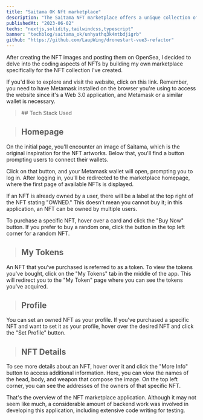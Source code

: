 ```yaml
---
title: "Saitama OK Nft marketplace"
description: "The Saitama NFT marketplace offers a unique collection of digital assets inspired by the iconic character."
publishedAt: "2023-06-02"
techs: "nextjs,solidity,tailwindcss,typescript"
banner: "techblog/saitama_ok/unhyathq3k4mtbdjigrb"
github: "https://github.com/LaupWing/dronestart-vue3-refactor"
---
```


After creating the NFT images and posting them on OpenSea, I decided to delve into the coding aspects of NFTs by building my own marketplace specifically for the NFT collection I've created.

If you'd like to explore and visit the website, click on this link. Remember, you need to have Metamask installed on the browser you're using to access the website since it's a Web 3.0 application, and Metamask or a similar wallet is necessary.

<blockquote className='with-icons'>
   ## Tech Stack Used
   <div className='not-prose mt-2'>
      <TechIcons techs={['nextjs', 'tailwindcss', 'solidity']} />
   </div>
</blockquote>

> ## **Homepage**

<CloudinaryImage
  mdx
  public_id="techblog/saitama_ok/x1u7bmtpeypdb7guqmxm"
  alt="templates"
  width={1424}
  height={850}
/>

On the initial page, you'll encounter an image of Saitama, which is the original inspiration for the NFT artworks. Below that, you'll find a button prompting users to connect their wallets.

Click on that button, and your Metamask wallet will open, prompting you to log in. After logging in, you'll be redirected to the marketplace homepage, where the first page of available NFTs is displayed.

If an NFT is already owned by a user, there will be a label at the top right of the NFT stating "OWNED." This doesn't mean you cannot buy it; in this application, an NFT can be owned by multiple users.

To purchase a specific NFT, hover over a card and click the "Buy Now" button. If you prefer to buy a random one, click the button in the top left corner for a random NFT.

> ## **My Tokens**

<CloudinaryImage
  mdx
  public_id="techblog/saitama_ok/unhyathq3k4mtbdjigrb"
  alt="templates"
  width={1424}
  height={850}
/>

An NFT that you've purchased is referred to as a token. To view the tokens you've bought, click on the "My Tokens" tab in the middle of the app. This will redirect you to the "My Token" page where you can see the tokens you've acquired.

> ## **Profile**

<CloudinaryImage
  mdx
  public_id="techblog/saitama_ok/dpxsdx29cb2exfgsg7yk"
  alt="templates"
  width={1424}
  height={850}
/>

You can set an owned NFT as your profile. If you've purchased a specific NFT and want to set it as your profile, hover over the desired NFT and click the "Set Profile" button.

> ## **NFT Details**

<CloudinaryImage
  mdx
  public_id="techblog/saitama_ok/pgwezcj8eoese8jp3gxe"
  alt="templates"
  width={1424}
  height={850}
/>

To see more details about an NFT, hover over it and click the "More Info" button to access additional information. Here, you can view the names of the head, body, and weapon that compose the image. On the top left corner, you can see the addresses of the owners of that specific NFT.

That's the overview of the NFT marketplace application. Although it may not seem like much, a considerable amount of backend work was involved in developing this application, including extensive code writing for testing.